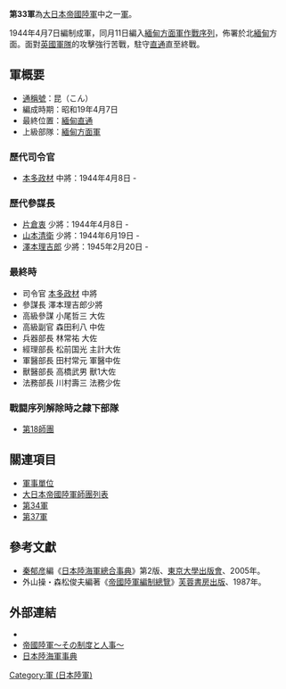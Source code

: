 {{japanese|japanese=第33軍|kana=だいさんじゅうさんぐん|romaji=daisanjuusan-gun}}

'''第33軍'''為[[大日本帝國陸軍|大日本帝國陸軍]]中之一[[軍_(軍隊)|軍]]。

1944年4月7日編制成軍，同月11日編入[[緬甸方面軍_(日本陸軍)|緬甸方面軍]][[作戰序列|作戰序列]]，佈署於北[[緬甸|緬甸]]方面。面對[[英國軍隊|英國軍隊]]的攻擊強行苦戰，駐守[[直通|直通]]直至終戰。

== 軍概要 ==
*[[通稱號|通稱號]]：昆（こん）
*編成時期：昭和19年4月7日
*最終位置：[[緬甸|緬甸]][[直通|直通]]
*上級部隊：[[緬甸方面軍_(日本陸軍)|緬甸方面軍]]
=== 歷代司令官 ===
*[[本多政材|本多政材]] 中將：1944年4月8日 - 
=== 歷代參謀長 ===
*[[片倉衷|片倉衷]] 少將：1944年4月8日 -
*[[山本清衛|山本清衛]] 少將：1944年6月19日 -
*[[澤本理吉郎|澤本理吉郎]] 少將：1945年2月20日 -

=== 最終時 ===
*司令官 [[本多政材|本多政材]] 中將
*參謀長 澤本理吉郎少將
*高級參謀 小尾哲三 大佐
*高級副官 森田利八 中佐
*兵器部長 林常祐 大佐
*經理部長 松前国光 主計大佐
*軍醫部長 田村常元 軍醫中佐
*獸醫部長 高橋武男 獸1大佐
*法務部長 川村壽三 法務少佐

=== 戰闘序列解除時之隷下部隊 ===
*[[第18師團|第18師團]]

== 關連項目 ==
*[[軍事單位|軍事單位]]
*[[大日本帝國陸軍師團列表|大日本帝國陸軍師團列表]]
*[[第34軍_(日本陸軍)|第34軍]]
*[[第37軍_(日本陸軍)|第37軍]]

==參考文獻==
*[[秦郁彦|秦郁彦]]編《[[日本陸海軍總合事典|日本陸海軍總合事典]]》第2版、[[東京大學出版會|東京大學出版會]]、2005年。
*外山操・森松俊夫編著《[[帝國陸軍編制總覽|帝國陸軍編制總覽]]》[[芙蓉書房出版|芙蓉書房出版]]、1987年。

==外部連結==
*{{cite web
| last = Wendel
| first = Marcus
| url = http://www.axishistory.com/index.php?id=7684
| title = Axis History Factbook
| work = Japanese 33rd Army(第33軍 (日本陸軍))
| access-date = 2008-03-22
| archive-date = 2019-06-29
| archive-url = https://web.archive.org/web/20190629103042/https://www.axishistory.com/index.php?id=7684
| dead-url = no
}}
*[https://web.archive.org/web/20080411094145/http://imperialarmy.hp.infoseek.co.jp/ 帝國陸軍～その制度と人事～]
*[https://web.archive.org/web/20100516180653/http://homepage1.nifty.com/kitabatake/rikukaiguntop.html 日本陸海軍事典]

{{日本軍陸軍序列軍}}
[[Category:軍_(日本陸軍)|Category:軍 (日本陸軍)]]